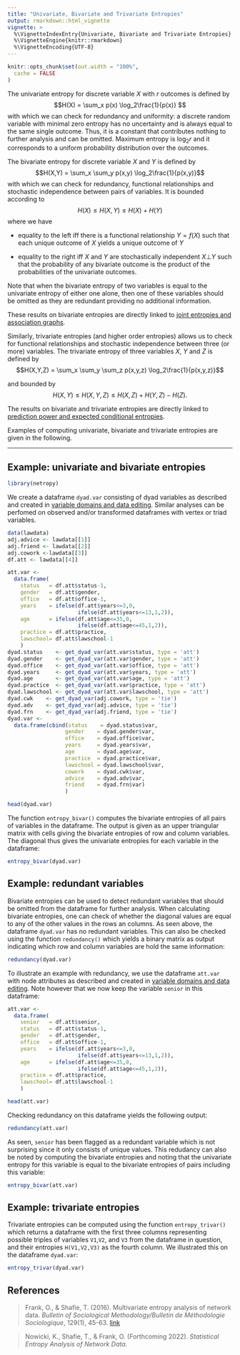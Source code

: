 ```yaml
---
title: "Univariate, Bivariate and Trivariate Entropies"
output: rmarkdown::html_vignette
vignette: >
  %\VignetteIndexEntry{Univariate, Bivariate and Trivariate Entropies}
  %\VignetteEngine{knitr::rmarkdown}
  %\VignetteEncoding{UTF-8}
---
```


```r
knitr::opts_chunk$set(out.width = "100%",
  cache = FALSE
)
```
The univariate entropy for discrete variable $X$ with $r$ outcomes is defined by
$$H(X) = \sum_x p(x) \log_2\frac{1}{p(x)} $$
with which we can check for redundancy and uniformity: a discrete random variable with minimal zero entropy has no uncertainty and is always equal to the same single outcome. Thus, it is a constant that contributes nothing to further analysis and can be omitted. Maximum entropy is $\log_2r$ and it corresponds to a uniform probability distribution over the outcomes.

The bivariate entropy for discrete variable $X$ and $Y$ is defined by
$$H(X,Y) = \sum_x \sum_y p(x,y) \log_2\frac{1}{p(x,y)}$$
with which we can check for redundancy, functional relationships and stochastic independence between pairs of variables. It is bounded according to 
$$H(X) \leq H(X,Y) \leq H(X)+H(Y)$$
where we have 

- equality to the left iff there is a functional relationship $Y = f(X)$ such that each unique outcome of $X$ yields a unique outcome of $Y$

- equality to the right iff $X$ and $Y$ are stochastically independent  $X\bot Y$ such that the probability of any bivariate outcome is the product of the probabilities of the univariate outcomes.

Note that when the bivariate entropy of two variables is equal to the univariate entropy of either one alone, then one of these variables should be omitted as they are redundant providing no additional information.

These results on bivariate entropies are directly linked to [joint entropies and association graphs](joint_entropies.html). 

Similarly, trivariate entropies (and higher order entropies) allows us to check for functional relationships and stochastic independence between three (or more) variables. The trivariate entropy of three variables $X$, $Y$ and $Z$ is defined by
$$H(X,Y,Z) = \sum_x \sum_y \sum_z p(x,y,z) \log_2\frac{1}{p(x,y,z)}$$

and bounded by
$$ H(X,Y) \leq H(X,Y,Z) \leq H(X,Z) + H(Y,Z) - H(Z). $$

The results on bivariate and trivariate entropies are directly linked to [prediction power and expected conditional entropies](prediction_power.html).

Examples of computing univariate, bivariate and trivariate entropies are given in the following. 

________________________________________________________________________________

## Example: univariate and bivariate entropies
```r
library(netropy)
```

We create a dataframe `dyad.var` consisting of dyad variables as described and created in [variable domains and data editing](variable domains.html). Similar analyses can be perfomed on observed and/or transformed dataframes with vertex or triad variables.

```r
data(lawdata) 
adj.advice <- lawdata[[1]]
adj.friend <- lawdata[[2]]
adj.cowork <-lawdata[[3]]
df.att <- lawdata[[4]]
```
```r
att.var <-
  data.frame(
    status   = df.att$status-1,
    gender   = df.att$gender,
    office   = df.att$office-1,
    years    = ifelse(df.att$years<=3,0,
                      ifelse(df.att$years<=13,1,2)),
    age      = ifelse(df.att$age<=35,0,
                      ifelse(df.att$age<=45,1,2)),
    practice = df.att$practice,
    lawschool= df.att$lawschool-1
    )
dyad.status    <- get_dyad_var(att.var$status, type = 'att')
dyad.gender    <- get_dyad_var(att.var$gender, type = 'att')
dyad.office    <- get_dyad_var(att.var$office, type = 'att')
dyad.years     <- get_dyad_var(att.var$years, type = 'att')
dyad.age       <- get_dyad_var(att.var$age, type = 'att')
dyad.practice  <- get_dyad_var(att.var$practice, type = 'att')
dyad.lawschool <- get_dyad_var(att.var$lawschool, type = 'att')
dyad.cwk    <- get_dyad_var(adj.cowork, type = 'tie')
dyad.adv    <- get_dyad_var(adj.advice, type = 'tie')
dyad.frn    <- get_dyad_var(adj.friend, type = 'tie')
dyad.var <-
  data.frame(cbind(status    = dyad.status$var,
                  gender    = dyad.gender$var,
                  office    = dyad.office$var,
                  years     = dyad.years$var,
                  age       = dyad.age$var,
                  practice  = dyad.practice$var,
                  lawschool = dyad.lawschool$var,
                  cowork    = dyad.cwk$var,
                  advice    = dyad.adv$var,
                  friend    = dyad.frn$var)
                  )
```
```r
head(dyad.var)
```

The function `entropy_bivar()` computes the bivariate entropies of all pairs of variables in the dataframe. The output is given as an upper triangular matrix with cells giving the bivariate entropies of row and column variables. The diagonal thus gives the univariate entropies for each variable in the dataframe:
```r
entropy_bivar(dyad.var)
```
## Example: redundant variables
Bivariate entropies can be used to detect redundant variables that should be omitted from the dataframe for further analysis. When calculating bivariate entropies, one can check of whether the diagonal values are equal to any of the other values in the rows an columns. As seen above, the dataframe `dyad.var`  has no redundant variables. This can also be checked using the function `redundancy()` which yields  a binary matrix as output indicating which row and column variables are hold the same information:
```r
redundancy(dyad.var)
```
To illustrate an example with redundancy, we use the dataframe `att.var` with node attributes as described and created in [variable domains and data editing](variable domains.html). Note however that we now keep the variable `senior` in this dataframe:

```r
att.var <-
  data.frame(
    senior   = df.att$senior,
    status   = df.att$status-1,
    gender   = df.att$gender,
    office   = df.att$office-1,
    years    = ifelse(df.att$years<=3,0,
                      ifelse(df.att$years<=13,1,2)),
    age      = ifelse(df.att$age<=35,0,
                      ifelse(df.att$age<=45,1,2)),
    practice = df.att$practice,
    lawschool= df.att$lawschool-1
    )
```

```r
head(att.var)
```
Checking redundancy on this dataframe yields the following output:
```r
redundancy(att.var)
```
As seen,  `senior` has been flagged as a redundant variable which is not surprising since it only consists of unique values. This redudancy can also be noted by computing the bivariate entropies and noting that the univariate entropy for this variable is equal to the bivariate entropies of pairs including this variable:
```r
entropy_bivar(att.var)
```
## Example: trivariate entropies
Trivariate entropies can be computed using the function `entropy_trivar()` which returns a dataframe with the first three columns representing possible triples of variables `V1`,`V2`, and `V3` from the dataframe in question, and their entropies `H(V1,V2,V3)` as the fourth column. We illustrated this on the dataframe `dyad.var`:
```r
entropy_trivar(dyad.var)
```


## References
> Frank, O., & Shafie, T. (2016). Multivariate entropy analysis of network data.
*Bulletin of Sociological Methodology/Bulletin de Méthodologie Sociologique*, 129(1), 45-63. [link](https://doi.org/10.1177%2F0759106315615511)

>  Nowicki, K., Shafie, T., & Frank, O. (Forthcoming 2022). *Statistical Entropy Analysis of Network Data*.


